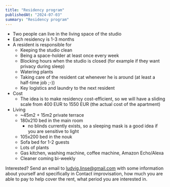 ```yaml
---
title: "Residency program"
publishedAt: "2024-07-03"
summary: "Residency program"
---
```


- Two people can live in the living space of the studio
- Each residency is 1-3 months
- A resident is responsible for
  - Keeping the studio clean
  - Being a space-holder at least once every week
  - Blocking hours when the studio is closed (for example if they want privacy during sleep)
  - Watering plants
  - Taking care of the resident cat whenever he is around (at least a half-time job ;-))
  - Key logistics and laundry to the next resident
- Cost
  - The idea is to make residency cost-efficient, so we will have a sliding scale from 400 EUR to 1550 EUR (the actual cost of the apartment)
- Living
  - ~45m2 + 15m2 private terrace
  - 180x210 bed in the main room
    - no blinds currently exists, so a sleeping mask is a good idea if you are sensitive to light
  - 105x200 bed in the nouk
  - Sofa bed for 1-2 guests
  - Lots of plants
  - Gas kitchen, washing machine, coffee machine, Amazon Echo/Alexa
  - Cleaner coming bi-weekly

Interested? Send an email to [ludvig.linse@gmail.com](ludvig.linse@gmail.com) with some information about yourself and specifically in Contact improvisation, how much you are able to pay to help cover the rent, what period you are interested in.
